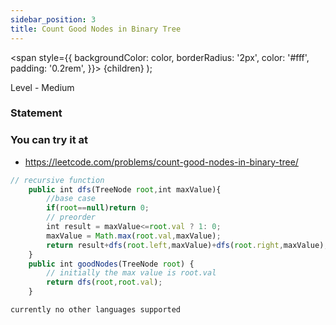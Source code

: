 ```yaml
---
sidebar_position: 3
title: Count Good Nodes in Binary Tree
---
```



  <span
    style={{
      backgroundColor: color,
      borderRadius: '2px',
      color: '#fff',
      padding: '0.2rem',
    }}>
    {children}
  </span>
);

Level - <Highlight color="#fece2f">Medium</Highlight>

### Statement

> 

### You can try it at

- https://leetcode.com/problems/count-good-nodes-in-binary-tree/

<Tabs>
<TabItem value="java" label="Java">

```js
// recursive function
    public int dfs(TreeNode root,int maxValue){
        //base case
        if(root==null)return 0;
        // preorder
        int result = maxValue<=root.val ? 1: 0;
        maxValue = Math.max(root.val,maxValue);
        return result+dfs(root.left,maxValue)+dfs(root.right,maxValue);
    }
    public int goodNodes(TreeNode root) {
        // initially the max value is root.val
        return dfs(root,root.val);
    }

```

</TabItem>

<TabItem value="other" label="Other">

```
currently no other languages supported
```

</TabItem>

</Tabs>